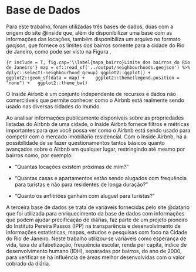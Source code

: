 # Base de Dados

Para este trabalho, foram utilizadas três bases de dados, duas com a origem do site @inside que, além de disponibilizar uma base com as informações das locações, também disponibiliza um arquivo no formato *geojson*, que fornece os limites dos bairros somente para a cidade do Rio de Janeiro, como pode ser visto na Figura \ref{mapa_bairro}.

```{r include = T, fig.cap='\\label{mapa_bairro}Limite dos bairros do Rio de Janeiro'}
map = sf::read_sf('../output/neighbourhoods.geojson') %>% dplyr::select(-neighbourhood_group)
ggplot2::ggplot() + 
  ggplot2::geom_sf(data = map) + 
  ggplot2::theme(legend.position = "none") +
  ggplot2::theme_bw()
```

O Inside Airbnb é um conjunto independente de recursos e dados não comerciáveis que permite conhecer como o Airbnb está realmente sendo usado nas diversas cidades do mundo.

Ao analisar informações publicamente disponíveis sobre as propriedades listadas do Airbnb de uma cidade, o Inside Airbnb fornece filtros e métricas importantes para que você possa ver como o Airbnb está sendo usado para competir com o mercado imobiliário residencial.
Com o Inside Airbnb, há a possibilidade de se fazer questionamentos tantos básicos quanto avançados sobre o Airbnb em qualquer lugar, restringindo até mesmo por bairros como, por exemplo:

-	"Quantas locações existem próximas de mim?"

-	"Quantas casas e apartamentos estão sendo alugados com frequência para turistas e não para residentes de longa duração?"

-	"Quanto os anfitriões ganham com aluguel para turistas?"


A terceira base de dados se trata de variáveis fornecidas pelo site @datario que foi utilizada para enriquecimento da base de dados com informações que podem ajudar precificação de diárias, faz parte de um projeto pioneiro do Instituto Pereira Passos (IPP) na transparência e desenvolvimento de informações estatísticas, mapas, estudos e pesquisas com foco na Cidade do Rio de Janeiro. Neste trabalho utilizou-se variáveis como esperança de vida, taxa de alfabetização, frequência escolar, renda per capita, índice de desenvolvimento humano (IDH), separadas por bairros, do ano de 2000, para verificar se há influência de áreas melhor desenvolvidas com o valor cobrado da diária.
